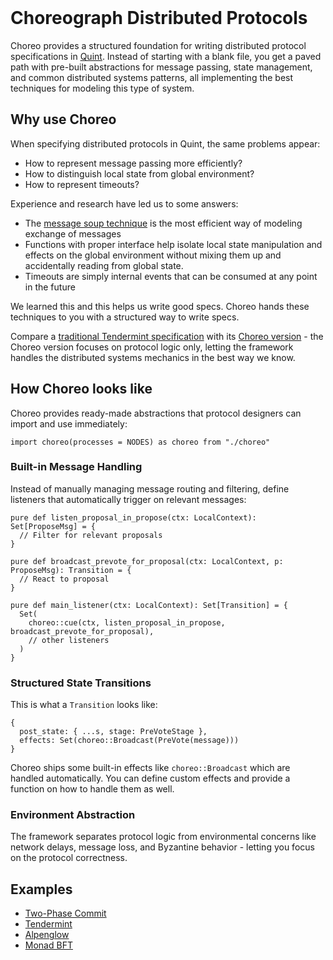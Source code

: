 
<center>
<ThemedImage
  lightSrc="/choreo-logo-dark.png"
  darkSrc="/choreo-logo-light.png"
  alt="Choreo Logo"
/>
</center>
<br/>

# Choreograph Distributed Protocols

Choreo provides a structured foundation for writing distributed protocol
specifications in [Quint](https://github.com/informalsystems/quint). Instead of
starting with a blank file, you get a paved path with pre-built abstractions for
message passing, state management, and common distributed systems patterns, all
implementing the best techniques for modeling this type of system.

## Why use Choreo

When specifying distributed protocols in Quint, the same problems appear:
- How to represent message passing more efficiently?
- How to distinguish local state from global environment?
- How to represent timeouts?

Experience and research have led us to some answers:
- The [message soup technique](https://quint-lang.org/posts/soup) is the most
  efficient way of modeling exchange of messages
- Functions with proper interface help isolate local state manipulation and
  effects on the global environment without mixing them up and accidentally
  reading from global state.
- Timeouts are simply internal events that can be consumed at any point in the
  future

We learned this and this helps us write good specs. Choreo hands these
techniques to you with a structured way to write specs.

Compare a [traditional Tendermint
specification](https://github.com/informalsystems/quint/blob/main/examples/cosmos/tendermint/Tendermint.qnt)
with its [Choreo
version](https://github.com/informalsystems/choreo/blob/main/examples/tendermint/tendermint.qnt) -
the Choreo version focuses on protocol logic only, letting the framework handles
the distributed systems mechanics in the best way we know.

## How Choreo looks like

Choreo provides ready-made abstractions that protocol designers can import and
use immediately:

```quint
import choreo(processes = NODES) as choreo from "./choreo"
```

### Built-in Message Handling
Instead of manually managing message routing and filtering, define listeners
that automatically trigger on relevant messages:

```quint
pure def listen_proposal_in_propose(ctx: LocalContext): Set[ProposeMsg] = {
  // Filter for relevant proposals
}

pure def broadcast_prevote_for_proposal(ctx: LocalContext, p: ProposeMsg): Transition = {
  // React to proposal
}

pure def main_listener(ctx: LocalContext): Set[Transition] = {
  Set(
    choreo::cue(ctx, listen_proposal_in_propose, broadcast_prevote_for_proposal),
    // other listeners
  )
}
```

### Structured State Transitions

This is what a `Transition` looks like:
```quint
{
  post_state: { ...s, stage: PreVoteStage },
  effects: Set(choreo::Broadcast(PreVote(message)))
}
```

Choreo ships some built-in effects like `choreo::Broadcast` which are handled
automatically. You can define custom effects and provide a function on how to
handle them as well.

### Environment Abstraction

The framework separates protocol logic from environmental concerns like network
delays, message loss, and Byzantine behavior - letting you focus on the protocol
correctness.

## Examples

- [Two-Phase Commit](https://github.com/informalsystems/choreo/tree/main/examples/two_phase_commit/)
- [Tendermint](https://github.com/informalsystems/choreo/tree/main/examples/tendermint)
- [Alpenglow](https://github.com/informalsystems/choreo/blob/main/examples/alpenglow/alpenglow.qnt)
- [Monad BFT](https://github.com/informalsystems/choreo/tree/main/examples/monadbft)
